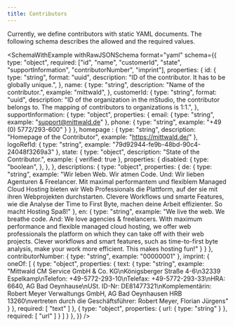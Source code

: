 ```yaml
---
title: Contributors
---
```



Currently, we define contributors with static YAML documents.
The following schema describes the allowed and the required values.

<SchemaWithExample
  withRawJSONSchema
  format="yaml"
  schema={{
    type: "object",
    required: ["id", "name", "customerId", "state", "supportInformation", "contributorNumber", "imprint"],
    properties: {
      id: {
        type: "string",
        format: "uuid",
        description: "ID of the contributor. It has to be globally unique.",
      },
      name: {
        type: "string",
        description: "Name of the contributor.",
        example: "mittwald",
      },
      customerId: {
        type: "string",
        format: "uuid",
        description:
          "ID of the organization in the mStudio, the contributor belongs to. The mapping of contributors to organizations is 1:1.",
      },
      supportInformation: {
        type: "object",
        properties: {
          email: {
            type: "string",
            example: "support@mittwald.de"
          },
          phone: {
            type: "string",
            example: "+49 (0) 5772/293-600"
          }
        }
      },
      homepage : {
        type: "string",
        description: "Homepage of the Contributor",
        example: "https://mittwald.de/"
      },
      logoRefId: {
        type: "string",
        example: "79d92944-fe9b-48bd-90c4-24048f3269a3"
      },
      state: {
        type: "object",
        description: "State of the Contributor.",
        example: {
          verified: true
        },
        properties: {
          disabled: {
            type: "boolean",
          },
        },
      },
      descriptions: {
        type: "object",
        properties: {
          de: {
            type: "string",
            example: "Wir leben Web. Wir atmen Code. Und: Wir lieben Agenturen & Freelancer. Mit maximal performantem und flexiblem Managed Cloud Hosting bieten wir Web Professionals die Plattform, auf der sie mit ihren Webprojekten durchstarten. Clevere Workflows und smarte Features, wie die Analyse der Time to First Byte, machen deine Arbeit effizienter. So macht Hosting Spaß!"
          },
          en: {
            type: "string",
            example: "We live the web. We breathe code. And: We love agencies & freelancers. With maximum performance and flexible managed cloud hosting, we offer web professionals the platform on which they can take off with their web projects. Clever workflows and smart features, such as time-to-first byte analysis, make your work more efficient. This makes hosting fun!"
          }
        }
      },
      contributorNumber: {
        type: "string",
        example: "00000001"
      },
      imprint: {
        oneOf: [
          {
            type: "object",
            properties: {
              text: {
                type: "string",
                example: "Mittwald CM Service GmbH & Co. KG\nKönigsberger Straße 4-6\n32339 Espelkamp\nTelefon: +49-5772-293-10\nTelefax: +49-5772-293-33\nHRA: 6640, AG Bad Oeynhause\nUSt. ID-Nr: DE81477321\nKomplementärin: Robert Meyer Verwaltungs GmbH, AG Bad Oeynhausen HRB 13260\nvertreten durch die Geschäftsführer: Robert Meyer, Florian Jürgens"
              }
            },
            required: [ "text" ]
          },
          {
            type: "object",
            properties: {
              url: {
                type: "string"
              }
            },
            required: [ "url" ]
          }
        ]
      }
    },
  }}
/>
